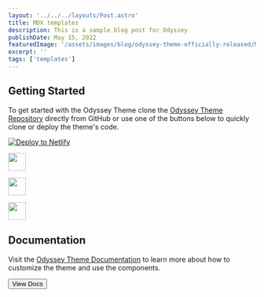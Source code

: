 ```yaml
---
layout: '../../../layouts/Post.astro'
title: MDX templates
description: This is a sample blog post for Odyssey
publishDate: May 15, 2022
featuredImage: '/assets/images/blog/odyssey-theme-officially-released/MDX_Template.png'
excerpt: ''
tags: ['templates']
---
```



## Getting Started

To get started with the Odyssey Theme clone the [Odyssey Theme Repository](https://github.com/littlesticksdev/odyssey-theme) directly from GitHub or use one of the buttons below to quickly clone or deploy the theme's code.

[![Deploy to Netlify](https://www.netlify.com/img/deploy/button.svg)](https://app.netlify.com/start/deploy?repository=https://github.com/littlesticksdev/odyssey-theme)

<p>
  <a href="https://stackblitz.com/github/littlesticksdev/odyssey-theme/tree/main/theme">
  <img src="https://developer.stackblitz.com/img/open_in_stackblitz.svg" height="36px" />
  </a>
</p>
<p>
  <a href="https://codesandbox.io/s/github/littlesticksdev/odyssey-theme/tree/main/theme">
  <img src="https://astro.new/open-in-codesandbox.svg" height="36px" />
  </a>
</p>
<p>
  <a href="https://gitpod.io/#https://github.com/littlesticksdev/odyssey-theme/tree/main/theme">
  <img src="https://astro.new/open-in-gitpod.svg" height="36px" />
  </a>
</p>

## Documentation

Visit the [Odyssey Theme Documentation](https://odyssey-theme-docs.littlesticks.dev/en/introduction/) to learn more about how to customize the theme and use the components.  

<Button href="https://odyssey-theme-docs.littlesticks.dev/en/introduction/" newTab materialIcon="launch">View Docs</Button>

<YouTubeEmbed url="https://www.youtube.com/watch?v=cbYr75_R15M" rounded />